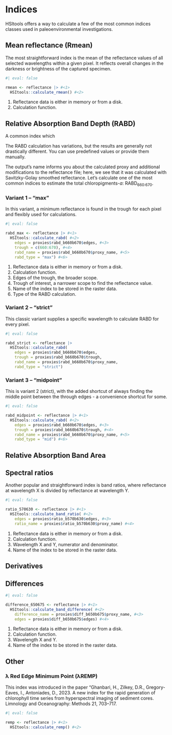 # Indices

HSItools offers a way to calculate a few of the most common indices classes used in paleoenvironmental investigations.

## Mean reflectance (Rmean)

The most straightforward index is the mean of the reflectance values of all selected wavelengths within a given pixel. It reflects overall changes in the darkness or brightness of the captured specimen.

```r
#| eval: false

rmean <- reflectance |> #<1>
  HSItools::calculate_rmean() #<2>
```

1.  Reflectance data is either in memory or from a disk.
2.  Calculation function.

## Relative Absorption Band Depth (RABD)

A common index which

The RABD calculation has variations, but the results are generally not drastically different. You can use predefined values or provide them manually.

The output's name informs you about the calculated proxy and additional modifications to the reflectance file; here, we see that it was calculated with Savitzky-Golay smoothed reflectance. Let’s calculate one of the most common indices to estimate the total chloropigments-*a*: RABD~660:670~.

### Variant 1 – "max"

In this variant, a minimum reflectance is found in the trough for each pixel and flexibly used for calculations.

```r
#| eval: false

rabd_max <- reflectance |> #<1>
  HSItools::calculate_rabd( #<2>
    edges = proxies$rabd_b660b670$edges, #<3>
    trough = c(660:670), #<4>
    rabd_name = proxies$rabd_b660b670$proxy_name, #<5>
    rabd_type = "max") #<6>
```

1.  Reflectance data is either in memory or from a disk.
2.  Calculation function.
3.  Edges of the trough, the broader scope.
4.  Trough of interest, a narrower scope to find the reflectance value.
5.  Name of the index to be stored in the raster data.
6.  Type of the RABD calculation.

### Variant 2 – "strict"

This classic variant supplies a specific wavelength to calculate RABD for every pixel.

```r
#| eval: false

rabd_strict <- reflectance |>
  HSItools::calculate_rabd(
    edges = proxies$rabd_b660b670$edges,
    trough = proxies$rabd_b660b670$trough,
    rabd_name = proxies$rabd_b660b670$proxy_name,
    rabd_type = "strict")
```

### Variant 3 – "midpoint"

This is variant 2 (strict), with the added shortcut of always finding the middle point between the through edges - a convenience shortcut for some.

```r
#| eval: false

rabd_midpoint <- reflectance |> #<1>
  HSItools::calculate_rabd( #<2>
    edges = proxies$rabd_b660b670$edges, #<3>
    trough = proxies$rabd_b660b670$trough, #<4>
    rabd_name = proxies$rabd_b660b670$proxy_name, #<5>
    rabd_type = "mid") #<6>
```

## Relative Absorption Band Area

## Spectral ratios

Another popular and straightforward index is band ratios, where reflectance at wavelength X is divided by reflectance at wavelength Y.

```r
#| eval: false

ratio_570630 <- reflectance |> #<1>
  HSItools::calculate_band_ratio( #<2>
    edges = proxies$ratio_b570b630$edges, #<3>
    ratio_name = proxies$ratio_b570b630$proxy_name) #<4>
```

1.  Reflectance data is either in memory or from a disk.
2.  Calculation function.
3.  Wavelength X and Y, numerator and denominator.
4.  Name of the index to be stored in the raster data.

## Derivatives

## Differences

```r
#| eval: false

difference_650675 <- reflectance |> #<1>
  HSItools::calculate_band_difference( #<2>
    difference_name = proxies$diff_b650b675$proxy_name, #<3>
    edges = proxies$diff_b650b675$edges) #<4>
```

1.  Reflectance data is either in memory or from a disk.
2.  Calculation function.
3.  Wavelength X and Y.
4.  Name of the index to be stored in the raster data.

## Other

### λ Red Edge Minimum Point (λREMP)

This index was introduced in the paper “Ghanbari, H., Zilkey, D.R., Gregory-Eaves, I., Antoniades, D., 2023. A new index for the rapid generation of chlorophyll time series from hyperspectral imaging of sediment cores. Limnology and Oceanography: Methods 21, 703–717.

```r
#| eval: false

remp <- reflectance |> #<1>
  HSItools::calculate_remp() #<2>
```